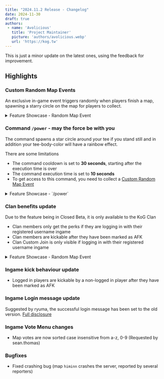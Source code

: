 ```yaml
---
title: "2024.11.2 Release - Changelog"
date: 2024-11-30
draft: true
authors:
 - name: 'Avolicious'
   title: 'Project Maintainer'
   picture: 'authors/avolicious.webp'
   url: 'https://kog.tw'
---
```



<Card title="Gameserver Update 2024.11.2" icon="information">
  This is just a minor update on the latest ones, using the feedback for improvement.
</Card>

## Highlights

### Custom Random Map Events <Badge text="New" variant="note" />
An exclusive in-game event triggers randomly when players finish a map, spawning a starry circle on the map for players to collect.

<details>
  <summary>Feature Showcase - Random Map Event</summary>

  <video controls>
    <source src="/media/blog/2024-11-2-changelog/map_event_showcase.mp4" type="video/mp4" />
  </video>
</details>

### Command `/power` - may the force be with you <Badge text="New" variant="note" />
The command spawns a star circle around your tee if you stand still and in addition your tee-body-color will have a rainbow effect.

There are some limitations
- The command cooldown is set to **30 seconds**, starting after the execution time is over
- The command execution time is set to **10 seconds**
- To get access to this command, you need to collect a [Custom Random Map Event](#custom-random-map-events)

<details>
  <summary>Feature Showcase - `/power`</summary>

  <video controls>
    <source src="/media/blog/2024-11-2-changelog/map_event_showcase.mp4" type="video/mp4" />
  </video>
</details>

### Clan benefits update
<Aside type="note">Due to the feature being in Closed Beta, it is only available to the KoG Clan</Aside>

- Clan members only get the perks if they are logging in with their registered username ingame
- Clan members are kickable after they have been marked as AFK
- Clan Custom Join is only visible if logging in with their registered username ingame

<details>
  <summary>Feature Showcase - Random Map Event</summary>

  <video controls>
    <source src="/media/blog/2024-11-2-changelog/map_event_showcase.mp4" type="video/mp4" />
  </video>
</details>

### Ingame kick behaviour update
- Logged in players are kickable by a non-logged in player after they have been marked as AFK

### Ingame Login message update
Suggested by ryuma, the successful login message has been set to the old version.
[Full disclosure](https://discordapp.com/channels/342003344476471296/342003344476471296/1303075295665848351)

### Ingame Vote Menu changes
- Map votes are now sorted case insensitive from a-z, 0-9 (Requested by sean.thomas)

### Bugfixes
- Fixed crashing bug (map `himinn` crashes the server, reported by several reporters)

